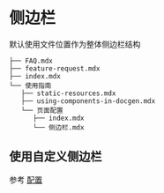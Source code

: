 # 侧边栏

默认使用文件位置作为整体侧边栏结构

```
├── FAQ.mdx
├── feature-request.mdx
├── index.mdx
└── 使用指南
   ├── static-resources.mdx
   ├── using-components-in-docgen.mdx
   └── 页面配置
      ├── index.mdx
      └── 侧边栏.mdx
```

## 使用自定义侧边栏

参考 [配置](#/settings/index)
